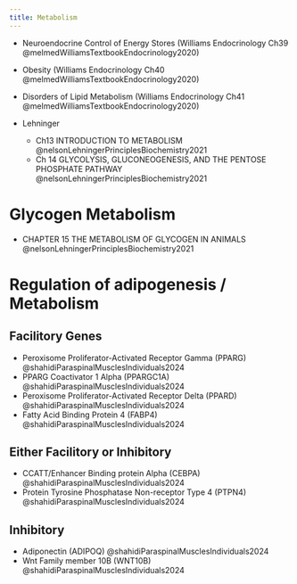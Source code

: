 ```yaml
---
title: Metabolism
---
```






:::{.callout title="Readings"}

- Neuroendocrine Control of Energy Stores (Williams Endocrinology Ch39  @melmedWilliamsTextbookEndocrinology2020)
- Obesity (Williams Endocrinology Ch40  @melmedWilliamsTextbookEndocrinology2020)
- Disorders of Lipid Metabolism (Williams Endocrinology Ch41  @melmedWilliamsTextbookEndocrinology2020)

- Lehninger
    - Ch13 INTRODUCTION TO METABOLISM @nelsonLehningerPrinciplesBiochemistry2021
    - Ch 14 GLYCOLYSIS, GLUCONEOGENESIS, AND THE PENTOSE PHOSPHATE PATHWAY @nelsonLehningerPrinciplesBiochemistry2021


:::



# Glycogen Metabolism

:::{.callout}

- CHAPTER 15 THE METABOLISM OF GLYCOGEN IN ANIMALS @nelsonLehningerPrinciplesBiochemistry2021
:::

# Regulation of adipogenesis / Metabolism

## Facilitory Genes

- Peroxisome Proliferator-Activated Receptor Gamma (PPARG) @shahidiParaspinalMusclesIndividuals2024
- PPARG Coactivator 1 Alpha (PPARGC1A) @shahidiParaspinalMusclesIndividuals2024
- Peroxisome Proliferator-Activated Receptor Delta (PPARD) @shahidiParaspinalMusclesIndividuals2024
- Fatty Acid Binding Protein 4 (FABP4) @shahidiParaspinalMusclesIndividuals2024

## Either Facilitory or Inhibitory

- CCATT/Enhancer Binding protein Alpha (CEBPA) @shahidiParaspinalMusclesIndividuals2024
- Protein Tyrosine Phosphatase Non-receptor Type 4 (PTPN4) @shahidiParaspinalMusclesIndividuals2024

## Inhibitory

- Adiponectin (ADIPOQ) @shahidiParaspinalMusclesIndividuals2024
- Wnt Family member 10B (WNT10B) @shahidiParaspinalMusclesIndividuals2024
